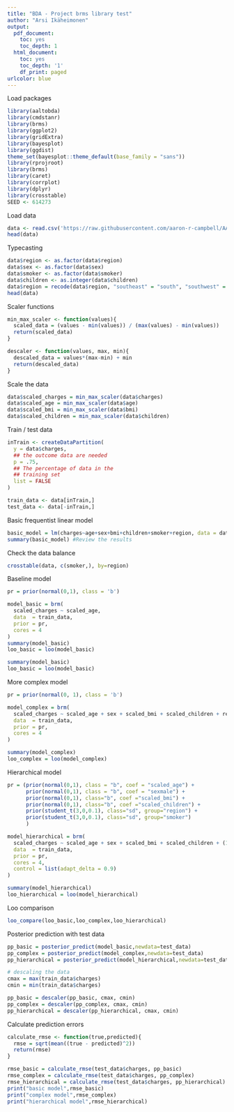 ```yaml
---
title: "BDA - Project brms library test"
author: "Arsi Ikäheimonen"
output:
  pdf_document:
    toc: yes
    toc_depth: 1
  html_document:
    toc: yes
    toc_depth: '1'
    df_print: paged
urlcolor: blue
---
```


\newpage

Load packages
```r
library(aaltobda)
library(cmdstanr)
library(brms)
library(ggplot2)
library(gridExtra)
library(bayesplot)
library(ggdist)
theme_set(bayesplot::theme_default(base_family = "sans"))
library(rprojroot)
library(brms)
library(caret)
library(corrplot)
library(dplyr)
library(crosstable)
SEED <- 614273
```


Load data
```r
data <- read.csv('https://raw.githubusercontent.com/aaron-r-campbell/AALTO-CS-E5710-Bayesian-Data-Analysis-D-Project/main/Machine-Learning-with-R-datasets/insurance.csv')
head(data)
```

Typecasting
```r
data$region <- as.factor(data$region)
data$sex <- as.factor(data$sex)
data$smoker <- as.factor(data$smoker)
data$children <- as.integer(data$children)
data$region = recode(data$region, "southeast" = "south", "southwest" = "south", "northeast" = "north", "northwest" = "north")
head(data)
```
Scaler functions
```r
min_max_scaler <- function(values){
  scaled_data = (values - min(values)) / (max(values) - min(values))
  return(scaled_data)
}

descaler <- function(values, max, min){
  descaled_data = values*(max-min) + min
  return(descaled_data)
}
```
Scale the data
```r
data$scaled_charges = min_max_scaler(data$charges)
data$scaled_age = min_max_scaler(data$age)
data$scaled_bmi = min_max_scaler(data$bmi)
data$scaled_children = min_max_scaler(data$children)
```
Train / test data
```r
inTrain <- createDataPartition(
  y = data$charges,
  ## the outcome data are needed
  p = .75,
  ## The percentage of data in the
  ## training set
  list = FALSE
)

train_data <- data[inTrain,]
test_data <- data[-inTrain,]
```

Basic frequentist linear model
```r
basic_model = lm(charges~age+sex+bmi+children+smoker+region, data = data) #Create the linear regression
summary(basic_model) #Review the results
```
Check the data balance
```r
crosstable(data, c(smoker,), by=region)
```

Baseline model
```r
pr = prior(normal(0,1), class = 'b') 

model_basic = brm(
  scaled_charges ~ scaled_age,
  data  = train_data,
  prior = pr,
  cores = 4
)
summary(model_basic)
loo_basic = loo(model_basic)
```

```r
summary(model_basic)
loo_basic = loo(model_basic)
```

More complex model
```r
pr = prior(normal(0, 1), class = 'b')

model_complex = brm(
  scaled_charges ~ scaled_age + sex + scaled_bmi + scaled_children + region + smoker, 
  data  = train_data,
  prior = pr,
  cores = 4
)
```

```r
summary(model_complex)
loo_complex = loo(model_complex)
```

Hierarchical model
```r
pr = (prior(normal(0,1), class = "b", coef = "scaled_age") +
      prior(normal(0,1), class = "b", coef = "sexmale") +
      prior(normal(0,1), class="b", coef ="scaled_bmi") +
      prior(normal(0,1), class="b", coef ="scaled_children") +
      prior(student_t(3,0,0.1), class="sd", group="region") +
      prior(student_t(3,0,0.1), class="sd", group="smoker")
      )

model_hierarchical = brm(
  scaled_charges ~ scaled_age + sex + scaled_bmi + scaled_children + (1|region) + (1|smoker),
  data  = train_data,
  prior = pr,
  cores = 4,
  control = list(adapt_delta = 0.9)
)
```

```r
summary(model_hierarchical)
loo_hierarchical = loo(model_hierarchical)
```

Loo comparison
```r
loo_compare(loo_basic,loo_complex,loo_hierarchical)
```

Posterior prediction with test data
```r
pp_basic = posterior_predict(model_basic,newdata=test_data)
pp_complex = posterior_predict(model_complex,newdata=test_data)
pp_hierarchical = posterior_predict(model_hierarchical,newdata=test_data)

# descaling the data
cmax = max(train_data$charges)
cmin = min(train_data$charges)

pp_basic = descaler(pp_basic, cmax, cmin)
pp_complex = descaler(pp_complex, cmax, cmin)
pp_hierarchical = descaler(pp_hierarchical, cmax, cmin)
```

Calculate prediction errors
```r
calculate_rmse <- function(true,predicted){
  rmse = sqrt(mean((true - predicted)^2)) 
  return(rmse)
}

rmse_basic = calculate_rmse(test_data$charges, pp_basic)
rmse_complex = calculate_rmse(test_data$charges, pp_complex)
rmse_hierarchical = calculate_rmse(test_data$charges, pp_hierarchical)
print("basic model",rmse_basic)
print("complex model",rmse_complex)
print("hierarchical model",rmse_hierarchical)
```



